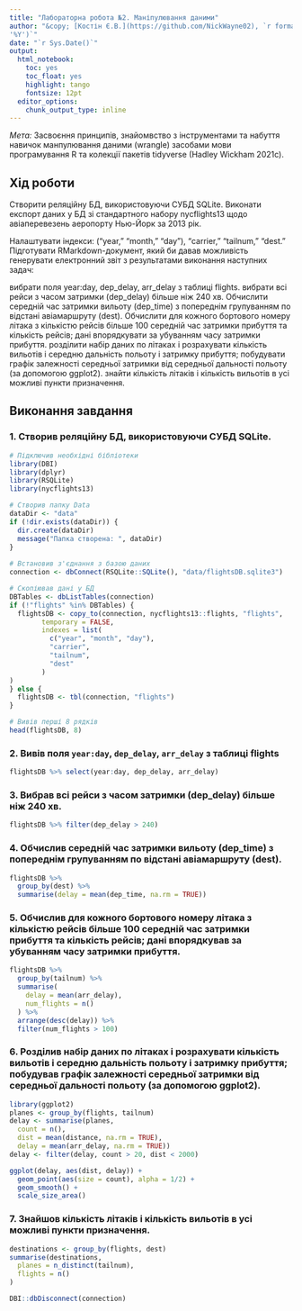 ```yaml
---
title: "Лабораторна робота №2. Маніпулювання даними"
author: "&copy; [Костін Є.В.](https://github.com/NickWayne02), `r format(Sys.time(),
'%Y')`"
date: "`r Sys.Date()`"
output:
  html_notebook:
    toc: yes
    toc_float: yes
    highlight: tango
    fontsize: 12pt
  editor_options:
    chunk_output_type: inline
---
```


*Мета:* Засвоєння принципів, знайомвство з інструментами та набуття навичок манпулювання даними (wrangle) засобами мови програмування R та колекції пакетів tidyverse (Hadley Wickham 2021c).

## Хід роботи

Створити реляційну БД, використовуючи СУБД SQLite. Виконати експорт даних у БД зі стандартного набору nycflights13 щодо авіаперевезень аеропорту Нью-Йорк за 2013 рік.

Налаштувати індекси: (“year,” “month,” “day”), “carrier,” “tailnum,” “dest.”
Підготувати RMarkdown-документ, який би давав можливість генерувати електронний звіт з результатами виконання наступних задач:

вибрати поля year:day, dep_delay, arr_delay з таблиці flights.
вибрати всі рейси з часом затримки (dep_delay) більше ніж 240 хв.
Обчислити середній час затримки вильоту (dep_time) з попереднім групуванням по відстані авіамаршруту (dest).
Обчислити для кожного бортового номеру літака з кількістю рейсів більше 100 середній час затримки прибуття та кількість рейсів; дані впорядкувати за убуванням часу затримки прибуття.
розділити набір даних по літаках і розрахувати кількість вильотів і середню дальність польоту і затримку прибуття; побудувати графік залежності середньої затримки від середньої дальності польоту (за допомогою ggplot2).
знайти кількість літаків і кількість вильотів в усі можливі пункти призначення.

## Виконання завдання

### 1. Створив реляційну БД, використовуючи СУБД SQLite.

```r
# Підключив необхідні бібліотеки
library(DBI)
library(dplyr)
library(RSQLite)
library(nycflights13)

# Створив папку Data
dataDir <- "data"
if (!dir.exists(dataDir)) {
  dir.create(dataDir)
  message("Папка створена: ", dataDir)
}
  
# Встановив з'єднання з базою даних
connection <- dbConnect(RSQLite::SQLite(), "data/flightsDB.sqlite3")

# Скопіював дані у БД
DBTables <- dbListTables(connection)
if (!"flights" %in% DBTables) {
  flightsDB <- copy_to(connection, nycflights13::flights, "flights",
        temporary = FALSE, 
        indexes = list(
          c("year", "month", "day"), 
          "carrier", 
          "tailnum",
          "dest"
        )
)
} else {
  flightsDB <- tbl(connection, "flights")
}

# Вивів перші 8 рядків
head(flightsDB, 8)
```

### 2. Вивів поля `year:day`, `dep_delay`, `arr_delay` з таблиці flights

```r
flightsDB %>% select(year:day, dep_delay, arr_delay)
```

### 3. Вибрав всі рейси з часом затримки (dep_delay) більше ніж 240 хв.

```r
flightsDB %>% filter(dep_delay > 240)
```

### 4. Обчислив середній час затримки вильоту (dep_time) з попереднім групуванням по відстані авіамаршруту (dest).

```r
flightsDB %>% 
  group_by(dest) %>%
  summarise(delay = mean(dep_time, na.rm = TRUE))
```

### 5. Обчислив для кожного бортового номеру літака з кількістю рейсів більше 100 середній час затримки прибуття та кількість рейсів; дані впорядкував за убуванням часу затримки прибуття.

```r
flightsDB %>% 
  group_by(tailnum) %>%
  summarise(
    delay = mean(arr_delay),
    num_flights = n()
  ) %>% 
  arrange(desc(delay)) %>%
  filter(num_flights > 100)
```

### 6. Розділив набір даних по літаках і розрахувати кількість вильотів і середню дальність польоту і затримку прибуття; побудував графік залежності середньої затримки від середньої дальності польоту (за допомогою ggplot2).

```r
library(ggplot2)
planes <- group_by(flights, tailnum)
delay <- summarise(planes,
  count = n(),
  dist = mean(distance, na.rm = TRUE),
  delay = mean(arr_delay, na.rm = TRUE))
delay <- filter(delay, count > 20, dist < 2000)

ggplot(delay, aes(dist, delay)) +
  geom_point(aes(size = count), alpha = 1/2) +
  geom_smooth() +
  scale_size_area()
```

### 7. Знайшов кількість літаків і кількість вильотів в усі можливі пункти призначення.

```r
destinations <- group_by(flights, dest)
summarise(destinations,
  planes = n_distinct(tailnum),
  flights = n()
)
```

```r
DBI::dbDisconnect(connection)
```